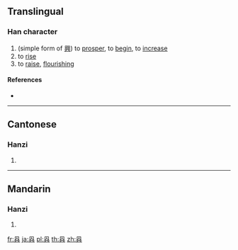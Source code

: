 {{character info/new}}
==Translingual==

===Han character===
{{Han char|rn=12|rad=八|as=05|sn=7|four=|canj=BOMC|ids=⿳𠔿一八}}

# (simple form of [[興]]) to [[prosper]], to [[begin]], to [[increase]]
# to [[rise]]
# to [[raise]], [[flourishing]]

====References====
* {{Han ref|kx=0127.171|hdz=10244.030|uh=34B7|ud=13495}}

----

==Cantonese==

===Hanzi===
{{yue-hanzi|jyut=[[hing2]], [[hing3]]|y=hing2, hing3}}

# {{defn|lang=yue|sort=八05}}

----

==Mandarin==

===Hanzi===
{{cmn-hanzi|pin=[[guǎ]] ([[gua3]]), [[xìng]] ([[xing4]]), [[xǔ]] ([[xu3]])|wg=kua<sup>3</sup>, hsing<sup>4</sup>, hsü<sup>3</sup>}}

# {{defn|lang=cmn|sort=八05}}

[[fr:㒷]]
[[ja:㒷]]
[[pl:㒷]]
[[th:㒷]]
[[zh:㒷]]